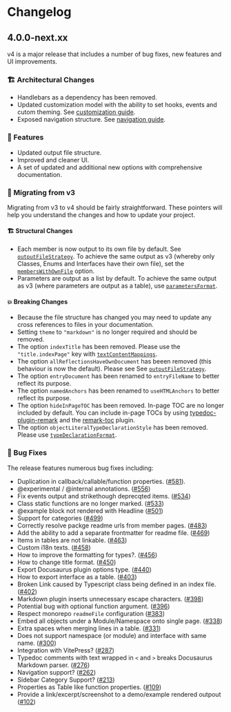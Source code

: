 
# Changelog

## 4.0.0-next.xx

<Callout> v4 is a major release that includes a number of bug fixes, new features and UI improvements.</Callout>

### 🏗 Architectural Changes

- Handlebars as a dependency has been removed.
- Updated customization model with the ability to set hooks, events and cutom theming. See [customization guide]().
- Exposed navigation structure. See [navigation guide]().

### 🌟 Features

- Updated output file structure.
- Improved and cleaner UI.
- A set of updated and additional new options with comprehensive documentation.

### 🚀 Migrating from v3

Migrating from v3 to v4 should be fairly straightforward. These pointers will help you understand the changes and how to update your project.

#### 🏗️ Structural Changes

- Each member is now output to its own file by default. See [`outputFileStrategy`](/docs/options#outputfilestrategy). To achieve the same output as v3 (whereby only Classes, Enums and Interfaces have their own file), set the [`membersWithOwnFile`](/docs/options#memberswithownfile) option.
- Parameters are output as a list by default. To achieve the same output as v3 (where parameters are output as a table), use [`parametersFormat`](/docs/options#parametersformat).

#### 💥 Breaking Changes

- Because the file structure has changed you may need to update any cross references to files in your documentation.
- Setting `theme` to `"markdown"` is no longer required and should be removed.
- The option `indexTitle` has been removed. Please use the `"title.indexPage"` key with [`textContentMappings`](/docs/options#textcontentmappings).
- The option `allReflectionsHaveOwnDocument` has beeen removed (this behaviour is now the default). Please see See [`outputFileStrategy`](/docs/options#outputfilestrategy).
- The option `entryDocument` has been renamed to `entryFileName` to better reflect its purpose.
- The option `namedAnchors` has been renamed to `useHTMLAnchors` to better reflect its purpose.
- The option `hideInPageTOC` has been removed. In-page TOC are no longer included by default. You can include in-page TOCs by using [typedoc-plugin-remark](/plugins/remark) and the [remark-toc](plugins/remark/suggested-plugins#remark-toc) plugin.
- The option `objectLiteralTypeDeclarationStyle` has been removed. Please use [`typeDeclarationFormat`](/docs/options#typedeclarationformat).

### 🐛 Bug Fixes

The release features numerous bug fixes including:

- Duplication in callback/callable/function properties. ([#581](https://github.com/tgreyuk/typedoc-plugin-markdown/issues/581)).
- @experimental / @internal annotations. ([#556](https://github.com/tgreyuk/typedoc-plugin-markdown/issues/556))
- Fix events output and strikethough deprecqted items. ([#534](https://github.com/tgreyuk/typedoc-plugin-markdown/issues/534))
- Class static functions are no longer marked. ([#533](https://github.com/tgreyuk/typedoc-plugin-markdown/issues/533))
- @example block not rendered with Headline ([#501](https://github.com/tgreyuk/typedoc-plugin-markdown/issues/501))
- Support for categories ([#499](https://github.com/tgreyuk/typedoc-plugin-markdown/issues/499))
- Correctly resolve packge readme urls from member pages. ([#483](https://github.com/tgreyuk/typedoc-plugin-markdown/issues/483))
- Add the ability to add a separate frontmatter for readme file. ([#469](https://github.com/tgreyuk/typedoc-plugin-markdown/issues/469))
- Items in tables are not linkable. ([#463](https://github.com/tgreyuk/typedoc-plugin-markdown/issues/463))
- Custom i18n texts. ([#458](https://github.com/tgreyuk/typedoc-plugin-markdown/issues/458))
- How to improve the formatting for types?. ([#456](https://github.com/tgreyuk/typedoc-plugin-markdown/issues/456))
- How to change title format. ([#450](https://github.com/tgreyuk/typedoc-plugin-markdown/issues/450))
- Export Docusaurus plugin options type. ([#440](https://github.com/tgreyuk/typedoc-plugin-markdown/issues/440))
- How to export interface as a table. ([#403](https://github.com/tgreyuk/typedoc-plugin-markdown/issues/403))
- Broken Link caused by Typescript class being defined in an index file. ([#402](https://github.com/tgreyuk/typedoc-plugin-markdown/issues/403))
- Markdown plugin inserts unnecessary escape characters. ([#398](https://github.com/tgreyuk/typedoc-plugin-markdown/issues/398))
- Potential bug with optional function argument. ([#396](https://github.com/tgreyuk/typedoc-plugin-markdown/issues/396))
- Respect monorepo `readmeFile` configuration ([#383](https://github.com/tgreyuk/typedoc-plugin-markdown/issues/383))
- Embed all objects under a Module/Namespace onto single page. ([#338](https://github.com/tgreyuk/typedoc-plugin-markdown/issues/338))
- Extra spaces when merging lines in a table. ([#331](https://github.com/tgreyuk/typedoc-plugin-markdown/issues/331))
- Does not support namespace (or module) and interface with same name. ([#300](https://github.com/tgreyuk/typedoc-plugin-markdown/issues/300))
- Integration with VitePress? ([#287](https://github.com/tgreyuk/typedoc-plugin-markdown/issues/287))
- Typedoc comments with text wrapped in `<` and `>` breaks Docusaurus Markdown parser. ([#276](https://github.com/tgreyuk/typedoc-plugin-markdown/issues/276))
- Navigation support? ([#262](https://github.com/tgreyuk/typedoc-plugin-markdown/issues/262))
- Sidebar Category Support? ([#213](https://github.com/tgreyuk/typedoc-plugin-markdown/issues/213))
- Properties as Table like function properties. ([#109](https://github.com/tgreyuk/typedoc-plugin-markdown/issues/109))
- Provide a link/excerpt/screenshot to a demo/example rendered outpout ([#102](https://github.com/tgreyuk/typedoc-plugin-markdown/issues/102))


